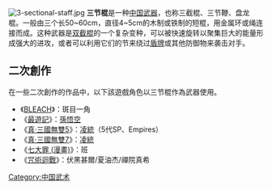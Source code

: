 [[Image:3-sectional-staff.jpg|thumb]]
'''三节棍'''是一种[[中国|中国]][[武器|武器]]，也称三截棍、三节鞭、盘龙棍。一般由三个长50~60cm，直径4~5cm的木制或铁制的短棍，用金属环或绳连接而成。这种武器是[[双截棍|双截棍]]的一个复杂变种，可以被快速旋转以聚集巨大的能量形成强大的进攻，或者可以利用它们的节来绕过[[盾牌|盾牌]]或其他防御物来袭击对手。

== 二次創作 ==
在一些二次創作的作品中，以下該遊戲角色以三节棍作為武器使用。
*《[[BLEACH|BLEACH]]》：斑目一角
* 《[[最遊記|最遊記]]》：[[孫悟空|孫悟空]]
* 《[[真·三國無雙5|真·三國無雙5]]》：[[凌統|凌統]]（5代SP、Empires）
* 《[[真·三國無雙7|真·三國無雙7]]》：[[凌統|凌統]]
* 《[[七大罪_(漫畫)|七大罪 (漫畫)]]》：班
* 《[[咒術迴戰|咒術迴戰]]》：伏黑甚爾/夏油杰/禪院真希

{{中國古代武器}}

[[Category:中国武术|Category:中国武术]]


{{武器小作品}}